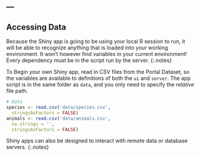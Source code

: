 ---
---

## Accessing Data

Because the Shiny app is going to be using your local R session to run, it will
be able to recognize anything that is loaded into your working environment. It
won't however find variables in your current environment! Every dependency must
be in the script run by the server.
{:.notes}

To Begin your own Shiny app, read in CSV files from the Portal Dataset, so the
variables are available to definitions of both the `ui` and `server`. The app
script is in the same folder as `data`, and you only need to specify the
_relative_ file path.

```r
# Data
species <- read.csv('data/species.csv',
  stringsAsFactors = FALSE)
animals <- read.csv('data/animals.csv',
  na.strings = '',
  stringsAsFactors = FALSE)
```

Shiny apps can also be designed to interact with remote data or database servers.
{:.notes}